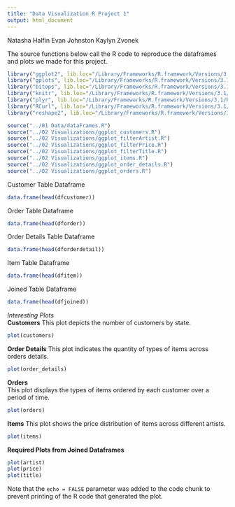 ```yaml
---
title: "Data Visualization R Project 1"
output: html_document
---
```


Natasha Halfin
Evan Johnston
Kaylyn Zvonek

The source functions below call the R code to reproduce the dataframes and plots we made for this project.

```r
library("ggplot2", lib.loc="/Library/Frameworks/R.framework/Versions/3.1/Resources/library")
library("gplots", lib.loc="/Library/Frameworks/R.framework/Versions/3.1/Resources/library")
library("bitops", lib.loc="/Library/Frameworks/R.framework/Versions/3.1/Resources/library")
library("knitr", lib.loc="/Library/Frameworks/R.framework/Versions/3.1/Resources/library")
library("plyr", lib.loc="/Library/Frameworks/R.framework/Versions/3.1/Resources/library")
library("RCurl", lib.loc="/Library/Frameworks/R.framework/Versions/3.1/Resources/library")
library("reshape2", lib.loc="/Library/Frameworks/R.framework/Versions/3.1/Resources/library")

```

```r
source("../01 Data/dataFrames.R")
source("../02 Visualizations/ggplot_customers.R")
source("../02 Visualizations/ggplot_filterArtist.R")
source("../02 Visualizations/ggplot_filterPrice.R")
source("../02 Visualizations/ggplot_filterTitle.R")
source("../02 Visualizations/ggplot_items.R")
source("../02 Visualizations/ggplot_order_details.R")
source("../02 Visualizations/ggplot_orders.R")


```

Customer Table Dataframe

```r

data.frame(head(dfcustomer))
```
Order Table Dataframe
```r
data.frame(head(dforder))
```

Order Details Table Dataframe
```r
data.frame(head(dforderdetail))
```

Item Table Dataframe
```r
data.frame(head(dfitem))
```

Joined Table Dataframe
```r
data.frame(head(dfjoined))
```

*Interesting Plots*  
**Customers**
This plot depicts the number of customers by state.
```r
plot(customers)
```

**Order Details**
This plot indicates the quantity of types of items across orders details.
```r
plot(order_details)
```

**Orders**  
This plot displays the types of items ordered by each customer over a period of time.
```r

plot(orders)
```

**Items**
This plot shows the price distribution of items across different artists.
```r
plot(items)
```

**Required Plots from Joined Dataframes**
```r
plot(artist)
plot(price)
plot(title)


```

Note that the `echo = FALSE` parameter was added to the code chunk to prevent printing of the R code that generated the plot.
